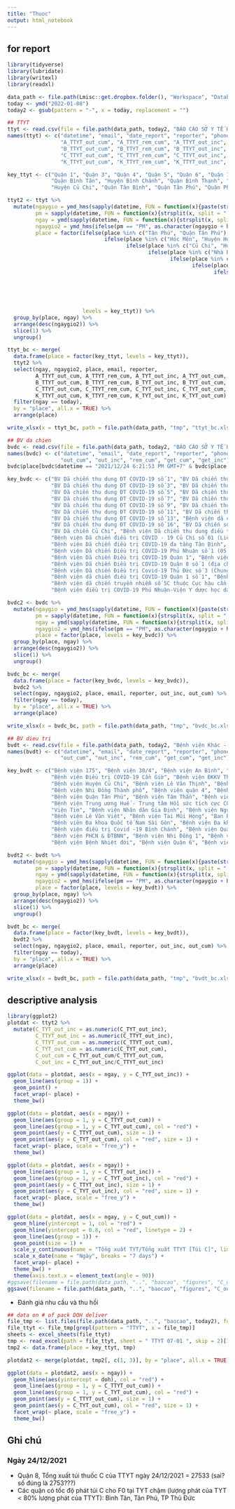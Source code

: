 ```yaml
---
title: "Thuoc"
output: html_notebook
---
```


## for report

```r
library(tidyverse)
library(lubridate)
library(writexl)
library(readxl)

data_path <- file.path(Lmisc::get.dropbox.folder(), "Workspace", "Database", "COVID19", "DOH", "nvduoc", "data")
today <- ymd("2022-01-08")
today2 <- gsub(pattern = "-", x = today, replacement = "")

## TTYT
ttyt <- read.csv(file = file.path(data_path, today2, "BÁO CÁO SỞ Y TẾ HÀNG NGÀY 03 TÚI THUỐC F0 - v2.0.csv"))
names(ttyt) <- c("datetime", "email", "date_report", "reporter", "phone", "place",
                 "A_TTYT_out_cum", "A_TTYT_rem_cum", "A_TTYT_out_inc", "A_TYT_out_cum", "A_TYT_rem_cum", "A_TYT_out_inc",
                 "B_TTYT_out_cum", "B_TTYT_rem_cum", "B_TTYT_out_inc", "B_TYT_out_cum", "B_TYT_rem_cum", "B_TYT_out_inc",
                 "C_TTYT_out_cum", "C_TTYT_rem_cum", "C_TTYT_out_inc", "C_TYT_out_cum", "C_TYT_rem_cum", "C_TYT_out_inc", "C_get_cum", "C_get_inc",
                 "K_TTYT_out_cum", "K_TTYT_rem_cum", "K_TTYT_out_inc", "K_TYT_out_cum", "K_TYT_rem_cum", "K_TYT_out_inc")

key_ttyt <- c("Quận 1", "Quận 3", "Quận 4", "Quận 5", "Quận 6", "Quận 7", "Quận 8", "Quận 10", "Quận 11", "Quận 12", 
              "Quận Bình Tân", "Huyện Bình Chánh", "Quận Bình Thạnh", "Huyện Nhà Bè", "Huyện Hóc Môn", "Huyện Cần Giờ", 
              "Huyện Củ Chi", "Quận Tân Bình", "Quận Tân Phú", "Quận Phú Nhuận", "Quận Gò Vấp", "Thành Phố Thủ Đức")

ttyt2 <- ttyt %>%
  mutate(ngaygio = ymd_hms(sapply(datetime, FUN = function(x){paste(strsplit(x, split = " ")[[1]][1:2], collapse = " ")})),
         pm = sapply(datetime, FUN = function(x){strsplit(x, split = " ")[[1]][3]}),
         ngay = ymd(sapply(datetime, FUN = function(x){strsplit(x, split = " ")[[1]][1]})),
         ngaygio2 = ymd_hms(ifelse(pm == "PM", as.character(ngaygio + hours(12)), as.character(ngaygio + hours(0)))),
         place = factor(ifelse(place %in% c("Tân Phú", "Quận Tân Phú"), "Quận Tân Phú",
                               ifelse(place %in% c("Hóc Môn", "Huyện Hóc Môn"), "Huyện Hóc Môn",
                                      ifelse(place %in% c("Củ Chi", "Huyện Củ Chi"), "Huyện Củ Chi",
                                             ifelse(place %in% c("Nhà Bè", "Huyện Nhà Bè"), "Huyện Nhà Bè",
                                                    ifelse(place %in% c("Cần Giờ", "Huyện Cần Giờ"), "Huyện Cần Giờ",
                                                           ifelse(place %in% c("Bình Thạnh", "Quận Bình Thạnh"), "Quận Bình Thạnh",
                                                                  ifelse(place %in% c("Phú Nhuận", "Quận Phú Nhuận"), "Quận Phú Nhuận",
                                                                         ifelse(place %in% c("Gò Vấp", "Quận Gò Vấp"), "Quận Gò Vấp",
                                                                                ifelse(place %in% c("Thủ Đức", "Thành Phố Thủ Đức"), "Thành Phố Thủ Đức",
                                                                                       ifelse(place %in% c("Bình Tân", "Quận Bình Tân"), "Quận Bình Tân",
                                                                                              ifelse(place %in% c("Tân Bình", "Quận Tân Bình"), "Quận Tân Bình",
                                                                                                     ifelse(place %in% c("Bình Chánh", "Huyện Bình Chánh"), "Huyện Bình Chánh", place)))))))))))),
                        levels = key_ttyt)) %>%
  group_by(place, ngay) %>%
  arrange(desc(ngaygio2)) %>%
  slice(1) %>%
  ungroup()

ttyt_bc <- merge(
  data.frame(place = factor(key_ttyt, levels = key_ttyt)),
  ttyt2 %>%
  select(ngay, ngaygio2, place, email, reporter,
         A_TTYT_out_cum, A_TTYT_rem_cum, A_TYT_out_inc, A_TYT_out_cum,
         B_TTYT_out_cum, B_TTYT_rem_cum, B_TYT_out_inc, B_TYT_out_cum,
         C_TTYT_out_cum, C_TTYT_rem_cum, C_TYT_out_inc, C_TYT_out_cum,
         K_TTYT_out_cum, K_TTYT_rem_cum, K_TYT_out_inc, K_TYT_out_cum) %>%
  filter(ngay == today),
  by = "place", all.x = TRUE) %>%
  arrange(place)

write_xlsx(x = ttyt_bc, path = file.path(data_path, "tmp", "ttyt_bc.xlsx"))  

## BV da chien
bvdc <- read.csv(file = file.path(data_path, today2, "BÁO CÁO SỞ Y TẾ HÀNG NGÀY 03 TÚI THUỐC F0 - BV Da chien.csv"))
names(bvdc) <- c("datetime", "email", "date_report", "reporter", "phone", "place",
                 "out_cum", "out_inc", "rem_cum", "get_cum", "get_inc")
bvdc$place[bvdc$datetime == "2021/12/24 6:21:53 PM GMT+7" & bvdc$place == "Bệnh viện Dã chiến Điều trị Covid-19 Thủ Đức số 2 (KTX Cao đẳng công thương)" & bvdc$email == "dsnguyenthithuha@gmail.com"] <- "Bệnh viện Dã chiến Điều trị Covid-19 Thủ Đức số 3 (Chung cư C8)"

key_bvdc <- c("BV Dã chiến thu dung ĐT COVID-19 số 1", "BV Dã chiến thu dung ĐT COVID-19 số 2", 
              "BV Dã chiến thu dung ĐT COVID-19 số 3", "BV Dã chiến thu dung ĐT COVID-19 số 4", 
              "BV Dã chiến thu dung ĐT COVID-19 số 5", "BV Dã chiến thu dung ĐT COVID-19 số 6", 
              "BV Dã chiến thu dung ĐT COVID-19 số 7", "BV Dã chiến thu dung ĐT COVID-19 số 8", 
              "BV Dã chiến thu dung ĐT COVID-19 số 9", "BV Dã chiến thu dung ĐT COVID-19 số 10",
              "BV Dã chiến thu dung ĐT COVID-19 số 11", "BV Dã chiến thu dung ĐT COVID-19 số 12", 
              "BV Dã chiến thu dung ĐT COVID-19 số 13", "Bệnh viện dã chiến điều trị COVID-19 Bình Thạnh số 1 (số 01 Chu Văn An)", 
              "BV Dã chiến thu dung ĐT COVID-19 số 16", "BV Dã chiến số 5A/QK7 (QK 317)",
              "BV Dã chiến Củ Chi", "Bệnh viện Dã chiến thu dung điều trị COVID-19 Số 14", 
              "Bệnh viện Dã chiến điều trị COVID - 19 Củ Chi số 01 (Liên minh công nông)", "Bệnh viện Dã chiến Điều trị Covid Thủ Đức số 1 (Chung cư Bình Minh) ",
              "Bệnh viện Dã chiến điều trị COVID-19 đa tầng Tân Bình", "Bệnh viện Dã chiến điều trị Covid-19 Huyện Bình Chánh" , 
              "Bệnh viện Dã chiến Điều trị COVID-19 Phú Nhuận số 1 (05 Hoàng Minh Giám)", "Bệnh viện Dã chiến Điều trị COVID-19 Phú Nhuận số 2 (128 Nguyễn Trọng Tuyển)",
              "Bệnh viện Dã chiến Điều trị COVID-19 Quận 1", "Bệnh viện Dã chiến Điều trị Covid-19 Quận 7 số 1", 
              "Bệnh viện Dã chiến Điều trị COVID-19 Quận 8 số 1 (địa chỉ số 6 Dương Quang Đông P5 quận 8)", "Bệnh viện Dã chiến Điều trị Covid-19 Thủ Đức số 2 (KTX Cao đẳng công thương)", 
              "Bệnh viện Dã chiến Điều trị Covid-19 Thủ Đức số 3 (Chung cư C8)", "Bệnh viện thu dung, điều trị COVID-19 Quận 11", 
              "Bệnh viện dã chiến điều trị COVID-19 Quận 1 số 1", "Bệnh viện dã chiến 3 tầng số 16", 
              "Bệnh viện dã chiến truyền nhiễm số 5C thuộc Cục hậu cần- Quân khu 7", "Bệnh viện thu dung điều trị COVID-19 Quận 5 (trực thuộc UBND Quận 5)",
              "Bệnh viện điều trị COVID-19 Phú Nhuận-Viện Y dược học dân tộc Thành phố")

bvdc2 <- bvdc %>%
  mutate(ngaygio = ymd_hms(sapply(datetime, FUN = function(x){paste(strsplit(x, split = " ")[[1]][1:2], collapse = " ")})),
         pm = sapply(datetime, FUN = function(x){strsplit(x, split = " ")[[1]][3]}),
         ngay = ymd(sapply(datetime, FUN = function(x){strsplit(x, split = " ")[[1]][1]})),
         ngaygio2 = ymd_hms(ifelse(pm == "PM", as.character(ngaygio + hours(12)), as.character(ngaygio + hours(0)))),
         place = factor(place, levels = key_bvdc)) %>%
  group_by(place, ngay) %>%
  arrange(desc(ngaygio2)) %>%
  slice(1) %>%
  ungroup()

bvdc_bc <- merge(
  data.frame(place = factor(key_bvdc, levels = key_bvdc)),
  bvdc2 %>%
  select(ngay, ngaygio2, place, email, reporter, out_inc, out_cum) %>%
  filter(ngay == today),
  by = "place", all.x = TRUE) %>%
  arrange(place)

write_xlsx(x = bvdc_bc, path = file.path(data_path, "tmp", "bvdc_bc.xlsx"))  

## BV dieu tri
bvdt <- read.csv(file = file.path(data_path, today2, "Bệnh viện Khác - BÁO CÁO SỞ Y TẾ HÀNG NGÀY TÚI THUỐC C.csv"))
names(bvdt) <- c("datetime", "email", "date_report", "reporter", "phone", "place",
                 "out_cum", "out_inc", "rem_cum", "get_cum", "get_inc")

key_bvdt <- c("Bệnh viện 175", "Bệnh viện 30/4", "Bệnh viện An Bình", "Bệnh viện Bình Dân", "Bệnh viện Điều trị Covid 19 Sài Gòn", 
              "Bệnh viện Điều trị COVID-19 Cần Giờ", "Bệnh viện ĐKKV Thủ Đức", "Bệnh viện FV", "Bệnh viện Gia An 115", "Bệnh viện Hùng Vương", 
              "Bệnh viện Huyện Củ Chi", "Bệnh viện Lê Văn Thịnh", "Bệnh viện Mắt", "Bệnh viện Nguyễn Tri Phương", "Bệnh viện Nhân dân 115",
              "Bệnh viện Nhi Đồng Thành phố", "Bệnh viện quận 4", "Bệnh viện Quân dân y Miền Đông", "Bệnh viện Quận Gò Vấp", "Bệnh viện Quận Phú Nhuận", 
              "Bệnh viện Quận Tân Phú", "Bệnh viện Tâm Thần", "Bệnh viện Tân Hưng", "Bệnh viện Tim Tâm Đức", "Bệnh viện Triều An", 
              "Bệnh viện Trung ương Huế - Trung tâm Hồi sức tích cực COVID-19", "Bệnh viện Trưng Vương", "Bệnh viện Vạn Hạnh", "Bệnh viện Công an Thành phố Hồ Chí Minh", "Bệnh viện Thành phố Thủ Đức",
              "Viện Tim", "Bệnh viện Nhân dân Gia Định", "Bệnh viện Nguyễn Trãi", "Bệnh viện ĐKKV Hóc Môn", "Bệnh viện quận 8",
              "Bệnh viện Lê Văn Việt", "Bệnh viện Tai Mũi Họng", "Ban Bảo vệ sức khỏe TW", "Bệnh viện Đa khoa Hoàn Mỹ Sài Gòn", "Bệnh viện điều trị Covid-19 Hoàn Mỹ Thủ Đức",
              "Bệnh viên Đa khoa Quốc tế Nam Sài Gòn", "Bệnh viện Đa khoa Hồng Đức III", "Bệnh viện Quận 1", "Bệnh viện Quận 11", "Bệnh viện Quận 12", 
              "Bệnh viện điều trị Covid -19 Bình Chánh", "Bệnh viện Quận Bình Thạnh" , "Bệnh viện Nhân Ái", "Bệnh viện Nhà Bè", "Bệnh viện Đa khoa Tâm Trí Sài Gòn",
              "Bệnh viện PHCN & ĐTBNN", "Bệnh viện Nhi Đồng 1", "Bệnh viện Quân y 7A", "Bệnh viện Nhi Đồng 2",
              "Bệnh viện Bệnh Nhiệt đới", "Bệnh viện Quận 6", "Bệnh viện Quận 7", "Bệnh viện Xuyên Á", "Bệnh viện Răng hàm mặt Trung Ương")

bvdt2 <- bvdt %>%
  mutate(ngaygio = ymd_hms(sapply(datetime, FUN = function(x){paste(strsplit(x, split = " ")[[1]][1:2], collapse = " ")})),
         pm = sapply(datetime, FUN = function(x){strsplit(x, split = " ")[[1]][3]}),
         ngay = ymd(sapply(datetime, FUN = function(x){strsplit(x, split = " ")[[1]][1]})),
         ngaygio2 = ymd_hms(ifelse(pm == "PM", as.character(ngaygio + hours(12)), as.character(ngaygio + hours(0)))),
         place = factor(place, levels = key_bvdt)) %>%
  group_by(place, ngay) %>%
  arrange(desc(ngaygio2)) %>%
  slice(1) %>%
  ungroup()

bvdt_bc <- merge(
  data.frame(place = factor(key_bvdt, levels = key_bvdt)),
  bvdt2 %>%
  select(ngay, ngaygio2, place, email, reporter, out_inc, out_cum) %>%
  filter(ngay == today),
  by = "place", all.x = TRUE) %>%
  arrange(place)

write_xlsx(x = bvdt_bc, path = file.path(data_path, "tmp", "bvdt_bc.xlsx"))  
```

## descriptive analysis

```r
library(ggplot2)
plotdat <- ttyt2 %>%
  mutate(C_TYT_out_inc = as.numeric(C_TYT_out_inc),
         C_TTYT_out_inc = as.numeric(C_TTYT_out_inc),
         C_TTYT_out_cum = as.numeric(C_TTYT_out_cum),
         C_TYT_out_cum = as.numeric(C_TYT_out_cum),
         C_out_cum = C_TYT_out_cum/C_TTYT_out_cum,
         C_out_inc = C_TYT_out_inc/C_TTYT_out_inc)
```

```r
ggplot(data = plotdat, aes(x = ngay, y = C_TYT_out_inc)) +
  geom_line(aes(group = 1)) +
  geom_point() +
  facet_wrap(~ place) +
  theme_bw()
```

```r
ggplot(data = plotdat, aes(x = ngay)) +
  geom_line(aes(group = 1, y = C_TTYT_out_cum)) +
  geom_line(aes(group = 1, y = C_TYT_out_cum), col = "red") +
  geom_point(aes(y = C_TTYT_out_cum), size = 1) +
  geom_point(aes(y = C_TYT_out_cum), col = "red", size = 1) +
  facet_wrap(~ place, scale = "free_y") +
  theme_bw()
```
```r
ggplot(data = plotdat, aes(x = ngay)) +
  geom_line(aes(group = 1, y = C_TTYT_out_inc)) +
  geom_line(aes(group = 1, y = C_TYT_out_inc), col = "red") +
  geom_point(aes(y = C_TTYT_out_inc), size = 1) +
  geom_point(aes(y = C_TYT_out_inc), col = "red", size = 1) +
  facet_wrap(~ place, scale = "free_y") +
  theme_bw()
```


```r
ggplot(data = plotdat, aes(x = ngay, y = C_out_cum)) +
  geom_hline(yintercept = 1, col = "red") +
  geom_hline(yintercept = 0.8, col = "red", linetype = 2) +
  geom_line(aes(group = 1)) +
  geom_point(size = 1) +
  scale_y_continuous(name = "Tổng xuất TYT/Tổng xuất TTYT [Túi C]", limits = c(0, 1.5)) +
  scale_x_date(name = "Ngày", breaks = "7 days") +
  facet_wrap(~ place) +
  theme_bw() +
  theme(axis.text.x = element_text(angle = 90))
#ggsave(filename = file.path(data_path, "..", "baocao", "figures", "C_out_cum.png"), width = 12, height = 10)
ggsave(filename = file.path(data_path, "..", "baocao", "figures", "C_out_cum_20211228.png"), width = 12, height = 10)
```
* Đánh giá nhu cầu và thu hồi

```r
## data on # of pack DOH deliver
file_tmp <- list.files(file.path(data_path, "..", "baocao", today2), full.names = TRUE)
file_ttyt <- file_tmp[grepl(pattern = "TTYT", x = file_tmp)]
sheets <- excel_sheets(file_ttyt)
tmp <- read_excel(path = file_ttyt, sheet = " TTYT 07-01 ", skip = 2)[1:22, c(2, 16)] %>% set_names(nm = c("quan", "doh"))
tmp2 <- data.frame(place = key_ttyt, tmp)

plotdat2 <- merge(plotdat, tmp2[, c(1, 3)], by = "place", all.x = TRUE)

ggplot(data = plotdat2, aes(x = ngay)) +
  geom_hline(aes(yintercept = doh), col = "red") +
  geom_line(aes(group = 1, y = C_TTYT_out_cum)) +
  geom_line(aes(group = 1, y = C_TYT_out_cum), col = "red") +
  geom_point(aes(y = C_TTYT_out_cum), size = 1) +
  geom_point(aes(y = C_TYT_out_cum), col = "red", size = 1) +
  facet_wrap(~ place, scale = "free_y") +
  theme_bw()
```



## Ghi chú

### Ngày 24/12/2021

* Quận 8, Tổng xuất túi thuốc C của TTYT ngày 24/12/2021 = 27533 (sai? số đúng là 2753???)
* Các quận có tốc độ phát túi C cho F0 tại TYT chậm (lượng phát của TYT < 80% lượng phát của TTYT): Bình Tân, Tân Phú, TP Thủ Đức
